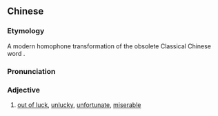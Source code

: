 ==Chinese==
{{zh-forms}}

===Etymology===
{{zh-compound|悲|催|sad|to press, to urge}} A modern homophone transformation of the obsolete Classical Chinese word {{l|zh|悲摧|gloss=sorrowful, plaintive}}.

===Pronunciation===
{{zh-pron
|m=bēicuī
|cat=a
}}

===Adjective===
{{zh-adj}}

# {{lb|zh|neologism|jocular}} [[out of luck]], [[unlucky]], [[unfortunate]], [[miserable]]
